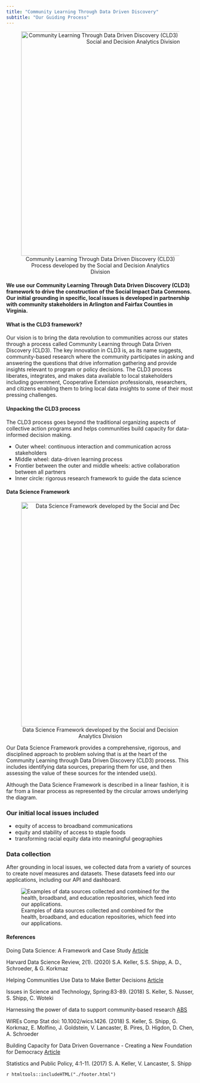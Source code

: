 ```yaml
---
title: "Community Learning Through Data Driven Discovery"
subtitle: "Our Guiding Process"
---
```


<center>![Community Learning Through Data Driven Discovery (CLD3) Process developed by the Social and Decision Analytics Division](img/process-cld3.png){width="600px"} </center>

#### We use our **Community Learning Through Data Driven Discovery (CLD3)** framework to drive the construction of the Social Impact Data Commons. Our initial grounding in **specific, local issues** is developed in partnership with community stakeholders in Arlington and Fairfax Counties in Virginia.

#### What is the CLD3 framework?

Our vision is to bring the data revolution to communities across our states through a process called Community Learning through Data Driven Discovery (CLD3). The key innovation in CLD3 is, as its name suggests, community-based research where the community participates in asking and answering the questions that drive information gathering and provide insights relevant to program or policy decisions. The CLD3 process liberates, integrates, and makes data available to local stakeholders including government, Cooperative Extension professionals, researchers, and citizens enabling them to bring local data insights to some of their most pressing challenges.

#### Unpacking the CLD3 process

The CLD3 process goes beyond the traditional organizing aspects of collective action programs and helps communities build capacity for data-informed decision making.
 

- Outer wheel: continuous interaction and communication across stakeholders
- Middle wheel: data-driven learning process
- Frontier between the outer and middle wheels: active collaboration between all partners
- Inner circle: rigorous research framework to guide the data science

#### Data Science Framework

<center>![Data Science Framework developed by the Social and Decision Analytics Division](img/process-ds.png){width="600px"} </center>

Our Data Science Framework provides a comprehensive, rigorous, and disciplined approach to problem solving that is at the heart of the Community Learning through Data Driven Discovery (CLD3) process. This includes identifying data sources, preparing them for use, and then assessing the value of these sources for the intended use(s).

Although the Data Science Framework is described in a linear fashion, it is far from a linear process as represented by the circular arrows underlying the diagram.

### Our initial local issues included

* equity of access to broadband communications
* equity and stability of access to staple foods
* transforming racial equity data into meaningful geographies

### Data collection

After grounding in local issues, we collected data from a variety of sources to create novel measures and datasets. These datasets feed into our applications, including our API and dashboard.

![Examples of data sources collected and combined for the health, broadband, and education repositories, which feed into our applications.](img/process-datacollection.png)

<!---
Local questions driving dataset creation
Arlington and Fairfax counties. 

Links to CLD3 article.

A Data Commons allows multiple audiences to explore issues relevant to their communities.

 (in geographies they want, measuring what they want).




CLD3? Data Science framework?

### Key features

* Data sources, collected and created
* Maps reflecting multiple geographies
* Composite metrics
* Navigation and capability to statistically explore the data
* Data download via web or API 
* Metadata

--->


#### References 

Doing Data Science: A Framework and Case Study [Article](https://hdsr.mitpress.mit.edu/pub/hnptx6lq/release/10) \n

Harvard Data Science Review, 2(1). (2020) S.A. Keller, S.S. Shipp, A. D., Schroeder, & G. Korkmaz
 

Helping Communities Use Data to Make Better Decisions [Article](https://issues.org/helping-communities-use-data-to-make-better-decisions/) \n

Issues in Science and Technology, Spring:83-89. (2018) S. Keller, S. Nusser, S. Shipp, C. Woteki
 

Harnessing the power of data to support community‐based research [ABS](https://onlinelibrary.wiley.com/doi/full/10.1002/wics.1426) \n

WIREs Comp Stat doi: 10.1002/wics.1426. (2018) S. Keller, S. Shipp, G. Korkmaz, E. Molfino, J. Goldstein, V. Lancaster, B. Pires, D. Higdon, D. Chen, A. Schroeder
 

Building Capacity for Data Driven Governance - Creating a New Foundation for Democracy
[Article](https://amstat.tandfonline.com/doi/abs/10.1080/2330443X.2017.1374897#.XIlm0xNKhR5) \n

Statistics and Public Policy, 4:1-11. (2017) S. A. Keller, V. Lancaster, S. Shipp

`r htmltools::includeHTML("./footer.html")`


